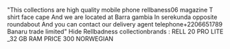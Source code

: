 "This collections are high quality mobile phone rellbaness06 magazine T shirt face cape And we are 
located at Barra gambia In serekunda opposite roundabout And you can contact our delivery agent 
telephone+2206651789 Banaru trade limited" Hide Rellbadness collectionbrands : 
RELL 20 PRO LITE _32 GB
RAM PRICE 300 NORWEGIAN 
